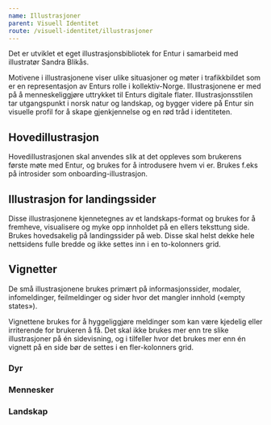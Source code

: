 ```yaml
---
name: Illustrasjoner
parent: Visuell Identitet
route: /visuell-identitet/illustrasjoner
---
```







<PageHeader>
  Det er utviklet et eget illustrasjonsbibliotek for Entur i samarbeid med
  illustratør Sandra Blikås.
</PageHeader>

Motivene i illustrasjonene viser ulike situasjoner og møter i trafikkbildet som er en representasjon av Enturs rolle i kollektiv-Norge. Illustrasjonene er med på å menneskeliggjøre uttrykket til Enturs digitale flater. Illustrasjonsstilen tar utgangspunkt i norsk natur og landskap, og bygger videre på Entur sin visuelle profil for å skape gjenkjennelse og en rød tråd i identiteten.

## Hovedillustrasjon

Hovedillustrasjonen skal anvendes slik at det oppleves som brukerens første møte med Entur, og brukes for å introdusere hvem vi er. Brukes f.eks på introsider som onboarding-illustrasjon.

<BorderWrapper>
  <ImageDisplay src={main} />
</BorderWrapper>

## Illustrasjon for landingssider

Disse illustrasjonene kjennetegnes av et landskaps-format og brukes for å fremheve, visualisere og myke opp innholdet på en ellers teksttung side. Brukes hovedsakelig på landingssider på web. Disse skal helst dekke hele nettsidens fulle bredde og ikke settes inn i en to-kolonners grid.

<BorderWrapper>
  <ImageDisplay src={landing1} />
  <ImageDisplay src={landing2} />
  <ImageDisplay src={landing3} />
  <ImageDisplay src={landing4} />
  <ImageDisplay src={landing5} />
</BorderWrapper>

## Vignetter

De små illustrasjonene brukes primært på informasjonssider, modaler, infomeldinger, feilmeldinger og sider hvor det mangler innhold («empty states»).

Vignettene brukes for å hyggeliggjøre meldinger som kan være kjedelig eller irriterende for brukeren å få. Det skal ikke brukes mer enn tre slike illustrasjoner på én sidevisning, og i tilfeller hvor det brukes mer enn én vignett på en side bør de settes i en fler-kolonners grid.

### Dyr

<BorderWrapper threeGrid>
  <ImageDisplay src={dyr1} />
  <ImageDisplay src={dyr2} />
  <ImageDisplay src={dyr3} />
  <ImageDisplay src={dyr4} />
  <ImageDisplay src={dyr5} />
</BorderWrapper>

### Mennesker

<BorderWrapper threeGrid>
  <ImageDisplay src={menneske1} />
  <ImageDisplay src={menneske2} />
  <ImageDisplay src={menneske3} />
  <ImageDisplay src={menneske4} />
  <ImageDisplay src={menneske5} />
  <ImageDisplay src={menneske6} />
  <ImageDisplay src={menneske7} />
  <ImageDisplay src={menneske8} />
</BorderWrapper>

### Landskap

<BorderWrapper threeGrid>
  <ImageDisplay src={landskap1} />
  <ImageDisplay src={landskap2} />
  <ImageDisplay src={landskap3} />
  <ImageDisplay src={landskap4} />
  <ImageDisplay src={landskap5} />
  <ImageDisplay src={landskap6} />
</BorderWrapper>
